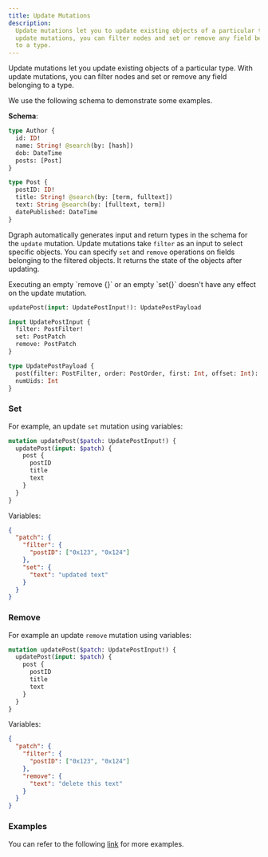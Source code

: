 ```yaml
---
title: Update Mutations
description:
  Update mutations let you to update existing objects of a particular type. With
  update mutations, you can filter nodes and set or remove any field belonging
  to a type.
---
```



<DgraphWIP />

Update mutations let you update existing objects of a particular type. With
update mutations, you can filter nodes and set or remove any field belonging to
a type.

We use the following schema to demonstrate some examples.

**Schema**:

```graphql
type Author {
  id: ID!
  name: String! @search(by: [hash])
  dob: DateTime
  posts: [Post]
}

type Post {
  postID: ID!
  title: String! @search(by: [term, fulltext])
  text: String @search(by: [fulltext, term])
  datePublished: DateTime
}
```

Dgraph automatically generates input and return types in the schema for the
`update` mutation. Update mutations take `filter` as an input to select specific
objects. You can specify `set` and `remove` operations on fields belonging to
the filtered objects. It returns the state of the objects after updating.

<Note>
  Executing an empty `remove {}` or an empty `set{}` doesn't have any effect on
  the update mutation.
</Note>

```graphql
updatePost(input: UpdatePostInput!): UpdatePostPayload

input UpdatePostInput {
  filter: PostFilter!
  set: PostPatch
  remove: PostPatch
}

type UpdatePostPayload {
  post(filter: PostFilter, order: PostOrder, first: Int, offset: Int): [Post]
  numUids: Int
}
```

### Set

For example, an update `set` mutation using variables:

```graphql
mutation updatePost($patch: UpdatePostInput!) {
  updatePost(input: $patch) {
    post {
      postID
      title
      text
    }
  }
}
```

Variables:

```json
{
  "patch": {
    "filter": {
      "postID": ["0x123", "0x124"]
    },
    "set": {
      "text": "updated text"
    }
  }
}
```

### Remove

For example an update `remove` mutation using variables:

```graphql
mutation updatePost($patch: UpdatePostInput!) {
  updatePost(input: $patch) {
    post {
      postID
      title
      text
    }
  }
}
```

Variables:

```json
{
  "patch": {
    "filter": {
      "postID": ["0x123", "0x124"]
    },
    "remove": {
      "text": "delete this text"
    }
  }
}
```

### Examples

You can refer to the following
[link](https://github.com/hypermodeinc/dgraph/blob/main/graphql/resolve/update_mutation_test.yaml)
for more examples.
